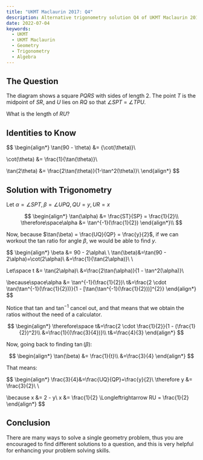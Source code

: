 ```yaml
---
title: "UKMT Maclaurin 2017: Q4"
description: Alternative trigonometry solution Q4 of UKMT Maclaurin 2017
date: 2022-07-04
keywords:
  - UKMT
  - UKMT Maclaurin
  - Geometry
  - Trigonometry
  - Algebra
---
```


## The Question

The diagram shows a square $PQRS$ with sides of
length 2. The point $T$ is the midpoint of $SR$, and $U$ lies on $RQ$ so that $\angle SPT$ = $\angle TPU$.

What is the length of $RU$?

<SizedImage alt="" src="https://raw.githubusercontent.com/timthedev07/my-website/dev/assets/maclaurin-2017-q4-a.png" width="913" height="810" />



## Identities to Know

$$
\begin{align*}
\tan(90 - \theta) &= {\cot(\theta)}\\

\cot(\theta) &= \frac{1}{\tan(\theta)}\\

\tan(2\theta) &= \frac{2\tan(\theta)}{1-\tan^2(\theta)}\\
\end{align*}
$$

## Solution with Trigonometry

Let $\alpha = \angle SPT, \beta = \angle UPQ, QU = y, UR = x$

$$
\begin{align*}
\tan(\alpha) &= \frac{ST}{SP} = \frac{1}{2}\\
\therefore\space\alpha &= \tan^{-1}(\frac{1}{2})
\end{align*}\\
$$

Now, because $\tan(\beta) = \frac{UQ}{QP} = \frac{y}{2}$, if we can workout the tan ratio for angle $\beta$, we would be able to find $y$.

$$
\begin{align*}
\beta &= 90 - 2\alpha\\ \\
\tan(\beta)&=\tan(90 - 2\alpha)=\cot(2\alpha)\\
&=\frac{1}{\tan(2\alpha)}\\ \\

Let\space t &= \tan(2\alpha)\\
&=\frac{2\tan(\alpha)}{1 - \tan^2(\alpha)}\\

\because\space\alpha &= \tan^{-1}(\frac{1}{2})\\
t&=\frac{2 \cdot \tan(\tan^{-1}(\frac{1}{2}))}{1 - [\tan(\tan^{-1}(\frac{1}{2}))]^{2}}
\end{align*}
$$

Notice that $\tan$ and $\tan^{-1}$ cancel out, and that means that we obtain the ratios without the need of a calculator.

$$
\begin{align*}
\therefore\space t&=\frac{2 \cdot \frac{1}{2}}{1 - (\frac{1}{2})^2}\\
&=\frac{1}{(\frac{3}{4})}\\
t&=\frac{4}{3}
\end{align*}
$$

Now, going back to finding $\tan(\beta)$:

$$
\begin{align*}
\tan(\beta) &= \frac{1}{t}\\
&=\frac{3}{4}
\end{align*}
$$

That means:

$$
\begin{align*}
\frac{3}{4}&=\frac{UQ}{QP}=\frac{y}{2}\\
\therefore y &= \frac{3}{2}\\ \\

\because x &= 2 - y\\
x &= \frac{1}{2} \Longleftrightarrow RU = \frac{1}{2}
\end{align*}
$$

## Conclusion

There are many ways to solve a single geometry problem, thus you are encouraged to find different solutions to a question, and this is very helpful for enhancing your problem solving skills.
